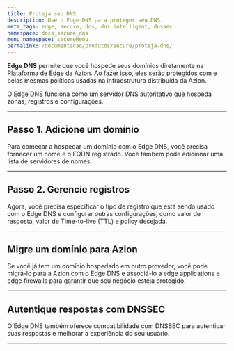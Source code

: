 ```yaml
---
title: Proteja seu DNS 
description: Use o Edge DNS para proteger seu DNS.
meta_tags: edge, secure, dns, dns intelligent, dnssec
namespace: docs_secure_dns
menu_namespace: secureMenu
permalink: /documentacao/produtos/secure/proteja-dns/
---
```



**Edge DNS** permite que você hospede seus domínios diretamente na Plataforma de Edge da Azion. Ao fazer isso, eles serão protegidos com e pelas mesmas políticas usadas na infraestrutura distribuída da Azion.

O Edge DNS funciona como um servidor DNS autoritativo que hospeda zonas, registros e configurações.

<LinkButton link="/pt-br/documentacao/produtos/secure/edge-dns/" label="saiba mais sobre Edge DNS" outlined />

---

## Passo 1. Adicione um domínio

Para começar a hospedar um domínio com o Edge DNS, você precisa fornecer um nome e o FQDN registrado. Você também pode adicionar uma lista de servidores de nomes.

<LinkButton link="/pt-br/documentacao/produtos/guias/secure/edge-dns-definir-main-settings/" label="consulte o guia para configurar Edge DNS" outlined />

---

## Passo 2. Gerencie registros

Agora, você precisa especificar o tipo de registro que está sendo usado com o Edge DNS e configurar outras configurações, como valor de resposta, valor de Time-to-live (TTL) e policy desejada.

<LinkButton link="/pt-br/documentacao/produtos/guias/secure/adicionar-registros/" label="consulte o guia para adicionar registros" outlined />

---

## Migre um domínio para Azion

Se você já tem um domínio hospedado em outro provedor, você pode migrá-lo para a Azion com o Edge DNS e associá-lo a edge applications e edge firewalls para garantir que seu negócio esteja protegido.

<LinkButton link="/pt-br/documentacao/produtos/guias/migrar-ns-para-a-azion/" label="consulte o guia para migrar um NS" outlined />

---

## Autentique respostas com DNSSEC

O Edge DNS também oferece compatibilidade com DNSSEC para autenticar suas respostas e melhorar a experiência do seu usuário.

<LinkButton link="/pt-br/documentacao/produtos/guias/secure/ativar-dnssec/" label="consulte o guia para ativar DNSSEC" outlined />

---

